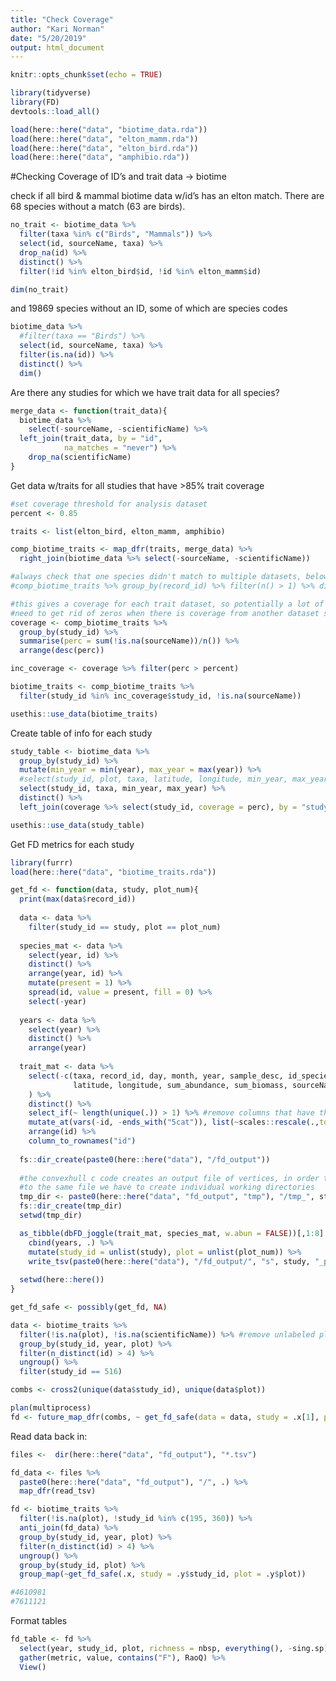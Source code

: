 ```yaml
---
title: "Check Coverage"
author: "Kari Norman"
date: "5/20/2019"
output: html_document
---
```


```r
knitr::opts_chunk$set(echo = TRUE)
```

```r
library(tidyverse)
library(FD)
devtools::load_all()
```

```r
load(here::here("data", "biotime_data.rda"))
load(here::here("data", "elton_mamm.rda"))
load(here::here("data", "elton_bird.rda"))
load(here::here("data", "amphibio.rda"))
```

#Checking Coverage of ID's and trait data -> biotime

check if all bird & mammal biotime data w/id's has an elton match. There are 68 species without a match (63 are birds).
```r
no_trait <- biotime_data %>%
  filter(taxa %in% c("Birds", "Mammals")) %>%
  select(id, sourceName, taxa) %>%
  drop_na(id) %>%
  distinct() %>%
  filter(!id %in% elton_bird$id, !id %in% elton_mamm$id)

dim(no_trait)
```

and 19869 species without an ID, some of which are species codes
```r
biotime_data %>%
  #filter(taxa == "Birds") %>%
  select(id, sourceName, taxa) %>%
  filter(is.na(id)) %>%
  distinct() %>%
  dim()
```

Are there any studies for which we have trait data for all species?
```r
merge_data <- function(trait_data){
  biotime_data %>%
    select(-sourceName, -scientificName) %>%
  left_join(trait_data, by = "id",
            na_matches = "never") %>%
    drop_na(scientificName)
}
```

Get data w/traits for all studies that have >85% trait coverage
```r
#set coverage threshold for analysis dataset
percent <- 0.85

traits <- list(elton_bird, elton_mamm, amphibio)

comp_biotime_traits <- map_dfr(traits, merge_data) %>%
  right_join(biotime_data %>% select(-sourceName, -scientificName))

#always check that one species didn't match to multiple datasets, below should return and empty dataframe
#comp_biotime_traits %>% group_by(record_id) %>% filter(n() > 1) %>% dim()

#this gives a coverage for each trait dataset, so potentially a lot of coverage with one dataset and no coverage on all the rest
#need to get rid of zeros when there is coverage from another dataset so we only have one entry per study
coverage <- comp_biotime_traits %>%
  group_by(study_id) %>%
  summarise(perc = sum(!is.na(sourceName))/n()) %>%
  arrange(desc(perc))

inc_coverage <- coverage %>% filter(perc > percent)

biotime_traits <- comp_biotime_traits %>%
  filter(study_id %in% inc_coverage$study_id, !is.na(sourceName))
```

```r
usethis::use_data(biotime_traits)
```


Create table of info for each study
```r
study_table <- biotime_data %>%
  group_by(study_id) %>%
  mutate(min_year = min(year), max_year = max(year)) %>% 
  #select(study_id, plot, taxa, latitude, longitude, min_year, max_year) %>%
  select(study_id, taxa, min_year, max_year) %>%
  distinct() %>%
  left_join(coverage %>% select(study_id, coverage = perc), by = "study_id")

usethis::use_data(study_table)
```

Get FD metrics for each study 
```r
library(furrr)
load(here::here("data", "biotime_traits.rda"))

get_fd <- function(data, study, plot_num){
  print(max(data$record_id))
  
  data <- data %>%
    filter(study_id == study, plot == plot_num)
  
  species_mat <- data %>%
    select(year, id) %>% 
    distinct() %>%
    arrange(year, id) %>%
    mutate(present = 1) %>%
    spread(id, value = present, fill = 0) %>%
    select(-year)
  
  years <- data %>% 
    select(year) %>%
    distinct() %>%
    arrange(year)
  
  trait_mat <- data %>%
    select(-c(taxa, record_id, day, month, year, sample_desc, id_species, 
              latitude, longitude, sum_abundance, sum_biomass, sourceName, scientificName)
    ) %>%
    distinct() %>%
    select_if(~ length(unique(.)) > 1) %>% #remove columns that have the same value for all columns
    mutate_at(vars(-id, -ends_with("5cat")), list(~scales::rescale(.,to=c(0, 1)))) %>% #rescale variables
    arrange(id) %>%
    column_to_rownames("id")
  
  fs::dir_create(paste0(here::here("data"), "/fd_output"))
  
  #the convexhull c code creates an output file of vertices, in order to not have multiple threads writing
  #to the same file we have to create individual working directories
  tmp_dir <- paste0(here::here("data", "fd_output", "tmp"), "/tmp_", study, plot_num)
  fs::dir_create(tmp_dir)
  setwd(tmp_dir)

  as_tibble(dbFD_joggle(trait_mat, species_mat, w.abun = FALSE))[,1:8] %>%
    cbind(years, .) %>%
    mutate(study_id = unlist(study), plot = unlist(plot_num)) %>%
    write_tsv(paste0(here::here("data"), "/fd_output/", "s", study, "_p", plot_num, "_fd.tsv"))
  
  setwd(here::here())
}

get_fd_safe <- possibly(get_fd, NA)

data <- biotime_traits %>% 
  filter(!is.na(plot), !is.na(scientificName)) %>% #remove unlabeled plots and observations without traits
  group_by(study_id, year, plot) %>%
  filter(n_distinct(id) > 4) %>%
  ungroup() %>%
  filter(study_id == 516)

combs <- cross2(unique(data$study_id), unique(data$plot))

plan(multiprocess)
fd <- future_map_dfr(combs, ~ get_fd_safe(data = data, study = .x[1], plot = .x[2]))  
```

Read data back in:
```r
files <-  dir(here::here("data", "fd_output"), "*.tsv")

fd_data <- files %>%
  paste0(here::here("data", "fd_output"), "/", .) %>%
  map_dfr(read_tsv)

fd <- biotime_traits %>%
  filter(!is.na(plot), !study_id %in% c(195, 360)) %>%
  anti_join(fd_data) %>%
  group_by(study_id, year, plot) %>%
  filter(n_distinct(id) > 4) %>%
  ungroup() %>%
  group_by(study_id, plot) %>%
  group_map(~get_fd_safe(.x, study = .y$study_id, plot = .y$plot))

#4610981
#7611121

```

Format tables
```r
fd_table <- fd %>% 
  select(year, study_id, plot, richness = nbsp, everything(), -sing.sp) %>%
  gather(metric, value, contains("F"), RaoQ) %>%
  View()
```

